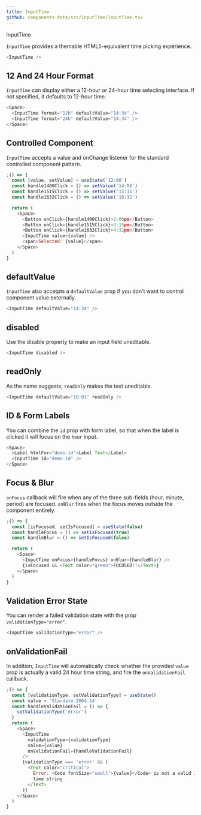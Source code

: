 ```yaml
---
title: InputTime
github: components-date/src/InputTime/InputTime.tsx
---
```


<ImportMessage packageName="components-date">InputTime</ImportMessage>

`InputTime` provides a themable HTML5-equivalent time picking experience.

```js
<InputTime />
```

## 12 And 24 Hour Format

`InputTime` can display either a 12-hour or 24-hour time selecting interface. If not specified, it defaults to 12-hour time.

```js
<Space>
  <InputTime format="12h" defaultValue="14:34" />
  <InputTime format="24h" defaultValue="14:34" />
</Space>
```

## Controlled Component

`InputTime` accepts a value and onChange listener for the standard controlled component pattern.

```js
;() => {
  const [value, setValue] = useState('12:00')
  const handle1400Click = () => setValue('14:00')
  const handle1515Click = () => setValue('15:15')
  const handle1632Click = () => setValue('16:32')

  return (
    <Space>
      <Button onClick={handle1400Click}>2:00pm</Button>
      <Button onClick={handle1515Click}>3:15pm</Button>
      <Button onClick={handle1632Click}>4:32pm</Button>
      <InputTime value={value} />
      <span>Selected: {value}</span>
    </Space>
  )
}
```

## defaultValue

`InputTime` also accetpts a `defaultValue` prop if you don't want to control component value externally.

```js
<InputTime defaultValue="14:34" />
```

## disabled

Use the disable property to make an input field uneditable.

```js
<InputTime disabled />
```

## readOnly

As the name suggests, `readOnly` makes the text uneditable.

```js
<InputTime defaultValue="10:01" readOnly />
```

## ID & Form Labels

You can combine the `id` prop with form label, so that when the label is clicked it will focus on the `hour` input.

```js
<Space>
  <Label htmlFor="demo-id">Label Text</Label>
  <InputTime id="demo-id" />
</Space>
```

## Focus & Blur

`onFocus` callback will fire when any of the three sub-fields (hour, minute, period) are focused. `onBlur` fires when the focus moves outside the component entirely.

```js
;() => {
  const [isFocused, setIsFocused] = useState(false)
  const handleFocus = () => setIsFocused(true)
  const handleBlur = () => setIsFocused(false)

  return (
    <Space>
      <InputTime onFocus={handleFocus} onBlur={handleBlur} />
      {isFocused && <Text color="green">FOCUSED!!</Text>}
    </Space>
  )
}
```

## Validation Error State

You can render a failed validation state with the prop `validationType="error"`.

```js
<InputTime validationType="error" />
```

## onValidationFail

In addition, `InputTime` will automatically check whether the provided `value` prop is actually a valid 24 hour time string, and fire the `onValidationFail` callback.

```js
;() => {
  const [validationType, setValidationType] = useState()
  const value = 'Stardate 2004.14'
  const handleValidationFail = () => {
    setValidationType('error')
  }
  return (
    <Space>
      <InputTime
        validationType={validationType}
        value={value}
        onValidationFail={handleValidationFail}
      />
      {validationType === 'error' && (
        <Text color="critical">
          Error: <Code fontSize="small">{value}</Code> is not a valid 24-hour
          time string
        </Text>
      )}
    </Space>
  )
}
```

